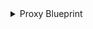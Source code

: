 <details>

<summary>Proxy Blueprint</summary>

```json showLineNumbers
{
  "identifier": "octopusProxy",
  "title": "Octopus Proxy",
  "icon": "Octopus",
  "description": "A proxy configuration in Octopus Deploy",
  "schema": {
    "properties": {
      "name": {
        "type": "string",
        "title": "Name",
        "description": "The name of the proxy"
      },
      "host": {
        "type": "string",
        "title": "Host",
        "description": "The hostname of the proxy"
      },
      "port": {
        "type": "integer",
        "title": "Port",
        "description": "The port used by the proxy"
      },
      "username": {
        "type": "string",
        "title": "Username",
        "description": "The username for authentication with the proxy"
      },
      "proxyType": {
        "type": "string",
        "title": "Proxy Type",
        "description": "The type of the proxy"
      }
    }
  },
  "calculationProperties": {},
  "relations": {}
}
```

</details>
